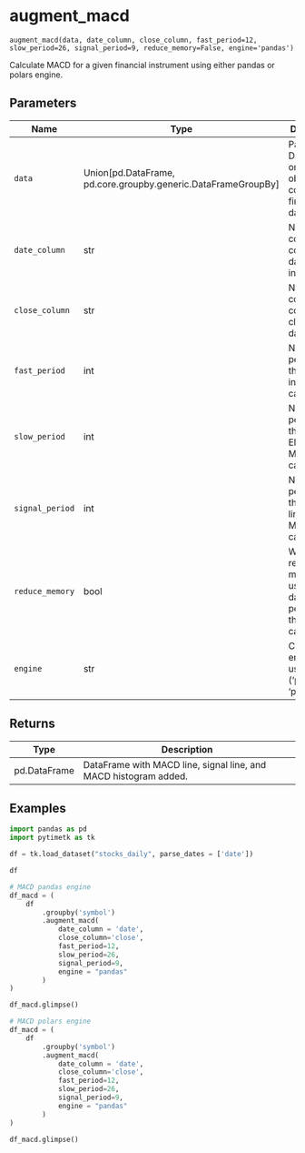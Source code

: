 # augment_macd { #pytimetk.augment_macd }

`augment_macd(data, date_column, close_column, fast_period=12, slow_period=26, signal_period=9, reduce_memory=False, engine='pandas')`

Calculate MACD for a given financial instrument using either pandas or polars engine.

## Parameters

| Name            | Type                                                            | Description                                                                   | Default    |
|-----------------|-----------------------------------------------------------------|-------------------------------------------------------------------------------|------------|
| `data`          | Union\[pd.DataFrame, pd.core.groupby.generic.DataFrameGroupBy\] | Pandas DataFrame or GroupBy object containing financial data.                 | _required_ |
| `date_column`   | str                                                             | Name of the column containing date information.                               | _required_ |
| `close_column`  | str                                                             | Name of the column containing closing price data.                             | _required_ |
| `fast_period`   | int                                                             | Number of periods for the fast EMA in MACD calculation.                       | `12`       |
| `slow_period`   | int                                                             | Number of periods for the slow EMA in MACD calculation.                       | `26`       |
| `signal_period` | int                                                             | Number of periods for the signal line EMA in MACD calculation.                | `9`        |
| `reduce_memory` | bool                                                            | Whether to reduce memory usage of the data before performing the calculation. | `False`    |
| `engine`        | str                                                             | Computation engine to use ('pandas' or 'polars').                             | `'pandas'` |

## Returns

| Type         | Description                                                      |
|--------------|------------------------------------------------------------------|
| pd.DataFrame | DataFrame with MACD line, signal line, and MACD histogram added. |

## Examples

``` python
import pandas as pd
import pytimetk as tk

df = tk.load_dataset("stocks_daily", parse_dates = ['date'])

df
```

``` python
# MACD pandas engine
df_macd = (
    df
        .groupby('symbol')
        .augment_macd(
            date_column = 'date', 
            close_column='close', 
            fast_period=12, 
            slow_period=26, 
            signal_period=9, 
            engine = "pandas"
        )
)

df_macd.glimpse()
```

``` python
# MACD polars engine
df_macd = (
    df
        .groupby('symbol')
        .augment_macd(
            date_column = 'date', 
            close_column='close', 
            fast_period=12, 
            slow_period=26, 
            signal_period=9, 
            engine = "pandas"
        )
)

df_macd.glimpse()
```